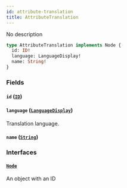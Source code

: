 ```yaml
---
id: attribute-translation
title: AttributeTranslation
---
```



No description

```graphql
type AttributeTranslation implements Node {
  id: ID!
  language: LanguageDisplay!
  name: String!
}
```


### Fields

#### `id` ([`ID`](../../../developer/api-reference/scalars/id))




#### `language` ([`LanguageDisplay`](../../../developer/api-reference/objects/language-display))

Translation language.


#### `name` ([`String`](../../../developer/api-reference/scalars/string))




### Interfaces

#### [`Node`](../../../developer/api-reference/interfaces/node) 

An object with an ID




